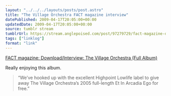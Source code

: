 ```yaml
---
layout: "../../../layouts/posts/post.astro"
title: "The Village Orchestra FACT magazine interview"
datePublished: 2009-04-17T20:05:00+00:00
updatedDate: 2009-04-17T20:05:00+00:00
source: tumblr stream
tumblrUrl: https://stream.anglepoised.com/post/97279729/fact-magazine-downloadinterview-the-village
tags: ["linklog"]
format: "link"
---
```


[FACT magazine: Download/Interview: The Village Orchestra (Full Album)][1]

Really enjoying this album.

> &ldquo;We&rsquo;ve hooked up with the excellent Highpoint Lowlife label to give away The Village Orchestra&rsquo;s 2005 full-length Et In Arcadia Ego for free.&rdquo;

[1]: http://www.factmagazine.co.uk/index.php?option=com_content&task=view&id=2318&Itemid=99
